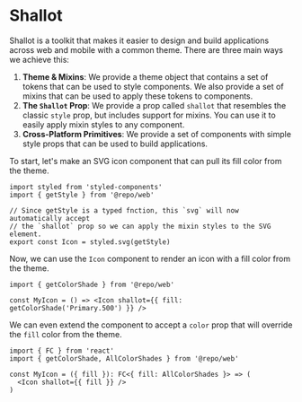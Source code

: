 
<Meta title="The Shallot Prop" />

# Shallot

Shallot is a toolkit that makes it easier to design and build applications across web and mobile with a common theme. There are three main ways we achieve this:

1. **Theme & Mixins**: We provide a theme object that contains a set of tokens that can be used to style components. We also provide a set of mixins that can be used to apply these tokens to components.
2. **The `Shallot` Prop**: We provide a prop called `shallot` that resembles the classic `style` prop, but includes support for mixins. You can use it to easily apply mixin styles to any component.
3. **Cross-Platform Primitives**: We provide a set of components with simple style props that can be used to build applications.

To start, let's make an SVG icon component that can pull its fill color from the theme.

```tsx
import styled from 'styled-components'
import { getStyle } from '@repo/web'

// Since getStyle is a typed fnction, this `svg` will now automatically accept
// the `shallot` prop so we can apply the mixin styles to the SVG element.
export const Icon = styled.svg(getStyle)
```

Now, we can use the `Icon` component to render an icon with a fill color from the theme.

```tsx
import { getColorShade } from '@repo/web'

const MyIcon = () => <Icon shallot={{ fill: getColorShade('Primary.500') }} />
```

We can even extend the component to accept a `color` prop that will override the `fill` color from the theme.

```tsx
import { FC } from 'react'
import { getColorShade, AllColorShades } from '@repo/web'

const MyIcon = ({ fill }): FC<{ fill: AllColorShades }> => (
  <Icon shallot={{ fill }} />
)
```
